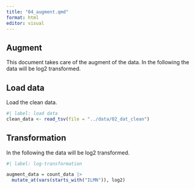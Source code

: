 ```yaml
---
title: "04_augment.qmd"
format: html
editor: visual
---
```


## Augment

This document takes care of the augment of the data. 
In the following the data will be log2 transformed.

## Load data

Load the clean data.
```r
#| label: load data
clean_data <- read_tsv(file = "../data/02_dat_clean")

```

## Transformation

In the following the data will be log2 transformed.

```r
#| label: log-transformation

augment_data = count_data |>
  mutate_at(vars(starts_with("ILMN")), log2)

```

